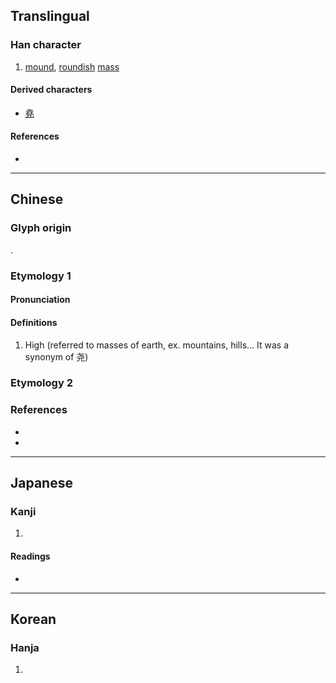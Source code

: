 {{also|壵}}
{{character info}}

==Translingual==

===Han character===
{{Han char|rn=32|rad=土|as=06|sn=9|four=40114|canj=GGG|ids=⿱土⿰土土}}

# [[mound]], [[roundish]] [[mass]]

====Derived characters====
* [[堯]]

====References====
* {{Han ref|kx=0228.070|dkj=05047|hdz=10437.010|uh=579A|ud=22426|bh=CE5D|bd=52829}}

----

==Chinese==
{{zh-forms}}

===Glyph origin===
{{Han etym}}
{{zh-etym-triple|土|earth; dirt}}.

===Etymology 1===

====Pronunciation====
{{zh-pron
|m=yáo
|c=jiu1,jiu4
|mc=y
|oc=y
|ma=
|cat=n
}}

====Definitions====
{{zh-hanzi}}

# High (referred to masses of earth, ex. mountains, hills... It was a synonym of 尧)

===Etymology 2===
{{zh-see|堯}}

===References===
* {{R:twedu|C01653}}
* {{R:twedu|A00786-028-1}}

----

==Japanese==

===Kanji===
{{ja-kanji|grade=|rs=土06}}

# {{rfdef|ja|sort=土06}}

====Readings====
* {{ja-readings|on=[[げう]] (geu)|kun=}}

----

==Korean==

===Hanja===
{{ko-hanja|hangeul=요|eumhun=|rv=yo|mr=yo|y=yo}}

# {{rfdef|ko|sort=土06}}